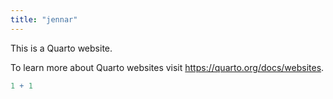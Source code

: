 ```yaml
---
title: "jennar"
---
```


This is a Quarto website.

To learn more about Quarto websites visit <https://quarto.org/docs/websites>.

```r
1 + 1
```
